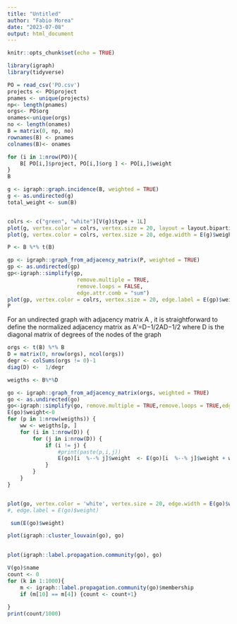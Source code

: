 ```yaml
---
title: "Untitled"
author: "Fabio Morea"
date: "2023-07-08"
output: html_document
---
```


```r
knitr::opts_chunk$set(echo = TRUE)
```

```r
library(igraph)
library(tidyverse)
```

```r
PO = read_csv('PO.csv')
projects <- PO$project
pnames <- unique(projects)
np<- length(pnames)
orgs<- PO$org
onames<-unique(orgs)
no <- length(onames)
B = matrix(0, np, no)
rownames(B) <- pnames
colnames(B)<- onames

for (i in 1:nrow(PO)){
    B[ PO[i,]$project, PO[i,]$org ] <- PO[i,]$weight
}
B
```

```r
g <- igraph::graph.incidence(B, weighted = TRUE)
g <- as.undirected(g)
total_weight <- sum(B)


colrs <- c("green", "white")[V(g)$type + 1L]
plot(g, vertex.color = colrs, vertex.size = 20, layout = layout.bipartite, edge.width = E(g)$weight)
plot(g, vertex.color = colrs, vertex.size = 20, edge.width = E(g)$weight, edge.label = E(g)$weight)

```
```r
P <- B %*% t(B)  

gp <- igraph::graph_from_adjacency_matrix(P, weighted = TRUE)
gp <- as.undirected(gp)
gp<-igraph::simplify(gp, 
                      remove.multiple = TRUE,
                      remove.loops = FALSE,
                      edge.attr.comb = "sum")
plot(gp, vertex.color = colrs, vertex.size = 20, edge.label = E(gp)$weight)
P

```

For an undirected graph with adjacency matrix A
, it is straightforward to define the normalized adjacency matrix as
A′=D−1/2AD−1/2
where D is the diagonal matrix of degrees of the nodes of the graph


```r
orgs <- t(B) %*% B 
D = matrix(0, nrow(orgs), ncol(orgs))
degr <- colSums(orgs != 0)-1
diag(D) <-  1/degr

weigths <- B%*%D

go <- igraph::graph_from_adjacency_matrix(orgs, weighted = TRUE)
go <- as.undirected(go)
go<-igraph::simplify(go, remove.multiple = TRUE,remove.loops = TRUE,edge.attr.comb = "sum")
E(go)$weight<-0
for (p in 1:nrow(weigths)) {
    ww <- weigths[p, ]
    for (i in 1:nrow(D)) {
        for (j in i:nrow(D)) {
            if (i != j) {
                #print(paste(p,i,j))
                E(go)[i  %--% j]$weight  <- E(go)[i  %--% j]$weight + ww[i] + ww[j]
            }
        }
    }
}


plot(go, vertex.color = 'white', vertex.size = 20, edge.width = E(go)$weight, layout = layout.graphopt)
#, edge.label = E(go)$weight)

 sum(E(go)$weight)

```

```r
plot(igraph::cluster_louvain(go), go)
     
```
 

```r
plot(igraph::label.propagation.community(go), go)
```
```r
V(go)$name
count <- 0
for (k in 1:1000){
    m <- igraph::label.propagation.community(go)$membership
    if (m[10] == m[4]) {count <- count+1}
     
}
print(count/1000)
```


